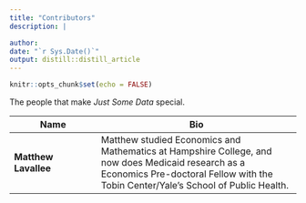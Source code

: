 ```yaml
---
title: "Contributors"
description: |

author:
date: "`r Sys.Date()`"
output: distill::distill_article
---
```


```r
knitr::opts_chunk$set(echo = FALSE)
```

The people that make *Just Some Data* special.

Name | Bio
----------------------|-------------------------------------------------
**Matthew Lavallee** | Matthew studied Economics and Mathematics at Hampshire College, and now does Medicaid research as a Economics Pre-doctoral Fellow with the Tobin Center/Yale's School of Public Health.





